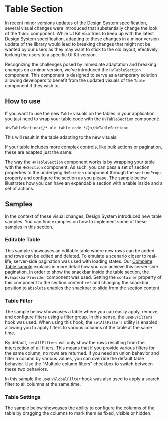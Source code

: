 

<Meta of={TableSectionStories} />

# Table Section

In recent minor versions updates of the Design System specification, several visual changes were introduced
that substantially change the look of the `Table` component. While UI Kit v5.x tries to keep up with the latest
Design System specification, adapting to these changes in a minor version update of the library would lead to breaking
changes that might not be wanted by our users as they may want to stick to the old layout, efectively locking the users
to a specific UI Kit version.

Recognizing the challenges posed by immediate adaptation and breaking changes on a minor version, we've introduced
the `HvTableSection` component. This component is designed to serve as a temporary solution allowing developers to benefit
from the updated visuals of the `Table` component if they wish to.

## How to use

If you want to use the new `Table` visuals on the tables in your application you just need to wrap your table code
with the `HvTableSection` component:

```tsx
<HvTableSection>{/* old table code */}</HvTableSection>
```

This will result in the table adapting to the new visuals:

<Canvas of={TableSectionStories.SimpleTableSectionStory} />
If your table includes more complex controls, like bulk actions or pagination, these
are adapted just the same:

<Canvas of={TableSectionStories.CompleteTableSectionStory} />

The way the `HvTableSection` component works is by wrapping your table with the `HvSection` component. As such,
you can pass a set of section properties to the underlying `HvSection` component through the `sectionProps` property
and configure the section as you please. The sample below illustrates how you can have an expandable section
with a table inside and a set of actions.

<Canvas of={TableSectionStories.PropsTableSectionStory} />

## Samples

In the context of these visual changes, Design System introduced new table samples.
You can find examples on how to implement some of these samples in this section.

### Editable Table

This sample showcases an editable table where new rows can be added and rows can be edited and deleted.
To emulate a scenario closer to real-life, server-side pagination was used with loading states.
Our [Complete Table sample](./?path=/docs/visualizations-table-complete-table--docs) explains in more detail how you can achieve this server-side pagination.
In order to show the snackbar inside the table section, the `HvSnackbarProvider` component was used.
Setting the `container` property of this component to the section content `ref` and changing the snackbar position to `absolute` enables the snackbar to slide from
the section content.

<Canvas of={TableSectionStories.EditableStory} />

### Table Filter

The sample below showcases a table where you can easily apply, remove, and configure filters using a filter group.
In this sense, the `useHvFilters` hook was used. When using this hook, the `setAllFilters` utility is enabled allowing you to apply filters to various columns of the table
at the same time.

By default, `setAllFilters` will only show the rows resulting from the intersection of all filters. This means that if you provide various filters for
the same column, no rows are returned. If you need an union behavior and filter a column by various values, you can override the default table behavior.
Use the "Multiple column filters" checkbox to switch between these two behaviors.

In this sample the `useHvGlobalFilter` hook was also used to apply a search filter to all columns at the same time.

<Canvas of={TableSectionStories.FilterStory} />

### Table Settings

The sample below showcases the ability to configure the columns of the table by dragging the columns to mark them as fixed, visible or hidden.

<Canvas of={TableSectionStories.TableSettingsStory} />
